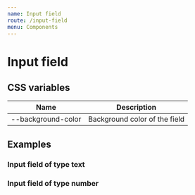 ```yaml
---
name: Input field
route: /input-field
menu: Components
---
```


# Input field

<limel-props name="limel-input-field" />

## CSS variables

| Name                          | Description                   |
| ----------------------------- | ----------------------------- |
| --background-color            | Background color of the field |

## Examples

### Input field of type text
<limel-example name="limel-example-input-field-text" /> 

### Input field of type number
<limel-example name="limel-example-input-field-number" /> 
